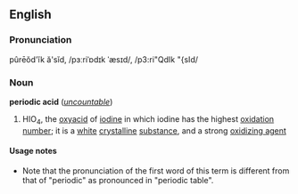 ==English==
===Pronunciation===
pûrēŏd'ĭk ă'sĭd, /pɜːriˈɒdɪk ˈæsɪd/, /p3:ri"QdIk "{sId/<!--NOTE: The first syllable is pronounced as "purr" (as in "perfect"), not "peer" (as in "periodic")-->

===Noun===
'''periodic acid''' (''[[uncountable]]'')

#{{chemistry}} HIO<sub>4</sub>, the [[oxyacid]] of [[iodine]] in which iodine has the highest [[oxidation number]]; it is a [[white]] [[crystalline]] [[substance]], and a strong [[oxidizing agent]]

====Usage notes====
*Note that the pronunciation of the first word of this term is different from that of "periodic" as pronounced in "periodic table".